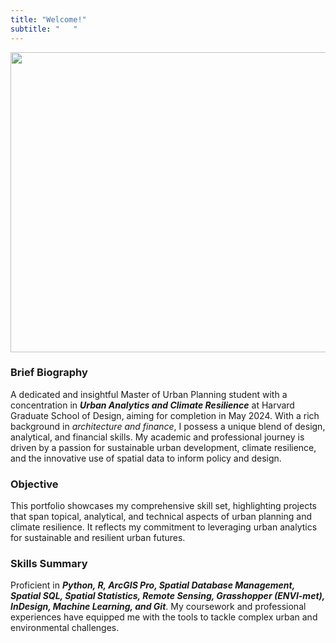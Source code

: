 ```yaml
---
title: "Welcome!"
subtitle: "   "
---
```


<img src="images/goes.gif"  width="800" height="480">




<style>
.node {
  padding: 10px 20px;
  margin: 10px;
  background-color: #f0f0f0;
  border: 1px solid #ddd;
  display: inline-block;
  cursor: pointer;
  border-radius: 5px;
  transition: background-color 0.3s ease;
}

.node:hover {
  background-color: #e0e0e0;
}
</style>



### Brief Biography
A dedicated and insightful Master
of Urban Planning student with a
concentration in ***Urban Analytics and
Climate Resilience*** at Harvard Graduate
School of Design, aiming for completion
in May 2024. With a rich background
in *architecture and finance*, I possess
a unique blend of design, analytical,
and financial skills. My academic
and professional journey is driven
by a passion for sustainable urban
development, climate resilience, and the
innovative use of spatial data to inform
policy and design.

### Objective
This portfolio showcases my
comprehensive skill set, highlighting
projects that span topical, analytical,
and technical aspects of urban planning
and climate resilience. It reflects my
commitment to leveraging urban
analytics for sustainable and resilient
urban futures.


### Skills Summary
Proficient in ***Python, R, ArcGIS Pro,
Spatial Database Management,
Spatial SQL, Spatial Statistics, Remote
Sensing, Grasshopper (ENVI-met),
InDesign, Machine Learning, and
Git***. My coursework and professional
experiences have equipped me with
the tools to tackle complex urban and
environmental challenges.
